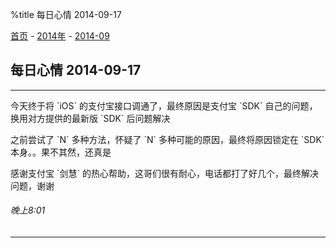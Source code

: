 %title 每日心情 2014-09-17

[[../../../index|首页]] - [[../index|2014年]] - [[index|2014-09]]
==每日心情 2014-09-17==
----
今天终于将 `iOS` 的支付宝接口调通了，最终原因是支付宝 `SDK` 自己的问题，换用对方提供的最新版 `SDK` 后问题解决

之前尝试了 `N` 多种方法，怀疑了 `N` 多种可能的原因，最终将原因锁定在 `SDK` 本身。。果不其然，还真是

感谢支付宝 `剑慧` 的热心帮助，这哥们很有耐心，电话都打了好几个，最终解决问题，谢谢
======晚上8:01======
----
